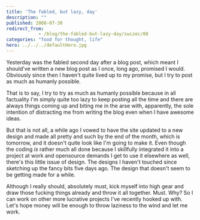 ```yaml
---
title: 'The fabled, but lazy, day'
description: ""
published: 2008-07-30
redirect_from: 
            - /blog/the-fabled-but-lazy-day/swizec/88
categories: "food for thought, life"
hero: ../../../defaultHero.jpg
---
```

Yesterday was the fabled second day after a blog post, which meant I should&#x27;ve written a new blog post as I once, long ago, promised I would. Obviously since then I haven&#x27;t quite lived up to my promise, but I try to post as much as humanly possible.

That is to say, I try to try as much as humanly possible because in all factuality I&#x27;m simply quite too lazy to keep posting all the time and there are always things coming up and biting me in the arse with, apparently, the sole intention of distracting me from writing the blog even when I have awesome ideas.

But that is not all, a while ago I vowed to have the site updated to a new design and made all pretty and such by the end of the month, which is tomorrow, and it doesn&#x27;t quite look like I&#x27;m going to make it. Even though the coding _is_ rather much all done because I skillfully integrated it into a project at work and opensource demands I get to use it elsewhere as well, there&#x27;s this little issue of design. The designs I haven&#x27;t touched since sketching up the fancy bits five days ago. The design that doesn&#x27;t seem to be getting made for a while.

Although I really should, absolutely must, kick myself into high gear and draw those fucking things already and throw it all together. Must. Why? So I can work on other more lucrative projects I&#x27;ve recently hooked up with. Let&#x27;s hope money will be enough to throw laziness to the wind and let me work.